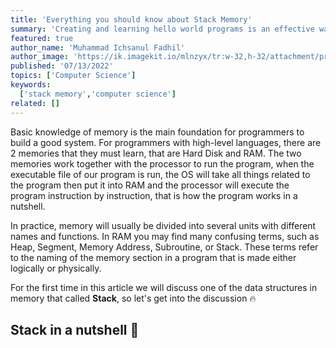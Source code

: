 ```yaml
---
title: 'Everything you should know about Stack Memory'
summary: 'Creating and learning hello world programs is an effective way to learn assembly language.'
featured: true
author_name: 'Muhammad Ichsanul Fadhil'
author_image: 'https://ik.imagekit.io/mlnzyx/tr:w-32,h-32/attachment/profile.webp'
published: '07/13/2022'
topics: ['Computer Science']
keywords:
  ['stack memory','computer science']
related: []
---
```


Basic knowledge of memory is the main foundation for programmers to build a good system. For programmers with high-level languages, there are 2 memories that they must learn, that are Hard Disk and RAM. The two memories work together with the processor to run the program, when the executable file of our program is run, the OS will take all things related to the program then put it into RAM and the processor will execute the program instruction by instruction, that is how the program works in a nutshell.

In practice, memory will usually be divided into several units with different names and functions. In RAM you may find many confusing terms, such as Heap, Segment, Memory Address, Subroutine, or Stack. These terms refer to the naming of the memory section in a program that is made either logically or physically.

For the first time in this article we will discuss one of the data structures in memory that called **Stack**, so let's get into the discussion 🔥

## Stack in a nutshell 🥜

